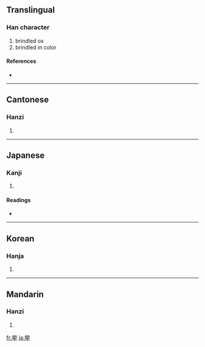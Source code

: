 {{also|荦}}
==Translingual==

===Han character===
{{Han char|rn=93|rad=牛|as=10|sn=14|four=9950<sub>2</sub>|canj=火火月竹手 (FFBHQ)}}

# brindled ox
# brindled in color

====References====
* {{Han ref|kx=0703.220|dkj=20126|dj=1116.200|hdz=31817.240|uh=7296|ud=29334|bh=BABA|bd=47802}}

----

==Cantonese==

===Hanzi===
{{yue-hanzi|jyut=|y=lok3|sim=荦}}

# {{defn|Cantonese}}

----

==Japanese==

===Kanji===
{{ja-kanji|grade=|rs=牛10}}

# {{defn|Japanese}}

====Readings====
* {{ja-readings|on=[[らく]] (raku)|kun=[[まだらうし]] (madaraushi)}}

----

==Korean==

===Hanja===
{{ko-hanja|hangeul=락>낙|eumhun=|rv=rak>nak|mr=rak>nak|y=lak>nak}}

# {{defn|Korean}}

----

==Mandarin==

===Hanzi===
{{cmn-hanzi|sim=荦|pin=[[luò]] ([[luo4]])|wg=lo<sup>4</sup>}}

# {{defn|Mandarin}}

[[fr:犖]]
[[ja:犖]]